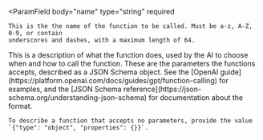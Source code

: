 <ParamField
    body="name"
    type="string"
    required
>
    This is the the name of the function to be called. Must be a-z, A-Z, 0-9, or contain
    underscores and dashes, with a maximum length of 64.
</ParamField>
<ParamField
    body="description"
    type="string"
>
    This is a description of what the function does, used by the AI to choose when and how
    to call the function.
</ParamField>
<ParamField body="parameters" type="object">
    These are the parameters the functions accepts, described as a JSON Schema object. See the [OpenAI guide](https://platform.openai.com/docs/guides/gpt/function-calling) for examples, and the [JSON Schema reference](https://json-schema.org/understanding-json-schema) for documentation about the format.

    To describe a function that accepts no parameters, provide the value `{"type": "object", "properties": {}}`.

</ParamField>
